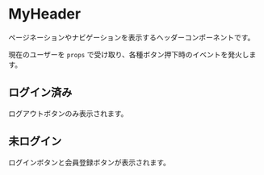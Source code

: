 
<Meta of={MyHeaderStories} />

# MyHeader

ページネーションやナビゲーションを表示するヘッダーコンポーネントです。

現在のユーザーを `props` で受け取り、各種ボタン押下時のイベントを発火します。

<ArgsTable of={MyHeader} />

## ログイン済み

ログアウトボタンのみ表示されます。

<Canvas>
  <Story of={MyHeaderStories.Login} />
</Canvas>

## 未ログイン

ログインボタンと会員登録ボタンが表示されます。

<Canvas>
  <Story of={MyHeaderStories.Logout} />
</Canvas>
